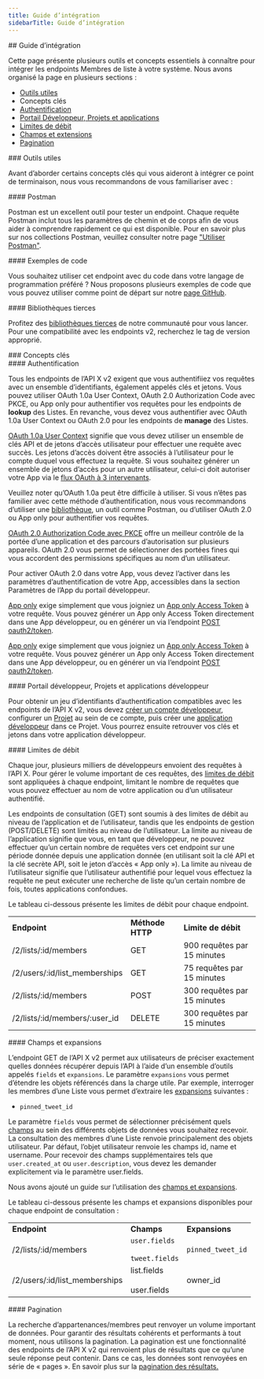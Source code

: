 ```yaml
---
title: Guide d’intégration
sidebarTitle: Guide d’intégration
---
```



<div id="integration-guide">
  ## Guide d’intégration
</div>

Cette page présente plusieurs outils et concepts essentiels à connaître pour intégrer les endpoints Membres de liste à votre système. Nous avons organisé la page en plusieurs sections :

- [Outils utiles](#helpful)
- Concepts clés
- [Authentification](#authentication)
- [Portail Développeur, Projets et applications](#portal)
- [Limites de débit](#limits)
- [Champs et extensions](#fields)
- [Pagination](#pagination)

<div id="helpful-tools">
  ### Outils utiles
</div>

Avant d’aborder certains concepts clés qui vous aideront à intégrer ce point de terminaison, nous vous recommandons de vous familiariser avec :

<div id="postman">
  #### Postman
</div>

Postman est un excellent outil pour tester un endpoint. Chaque requête Postman inclut tous les paramètres de chemin et de corps afin de vous aider à comprendre rapidement ce qui est disponible. Pour en savoir plus sur nos collections Postman, veuillez consulter notre page ["Utiliser Postman"](/fr/tutorials/postman-getting-started). 

<div id="code-samples">
  #### Exemples de code
</div>

Vous souhaitez utiliser cet endpoint avec du code dans votre langage de programmation préféré ? Nous proposons plusieurs exemples de code que vous pouvez utiliser comme point de départ sur notre [page GitHub](https://github.com/xdevplatform/Twitter-API-v2-sample-code).

<div id="third-party-libraries">
  #### Bibliothèques tierces
</div>

Profitez des [bibliothèques tierces](/fr/x-api/tools-and-libraries/overview) de notre communauté pour vous lancer. Pour une compatibilité avec les endpoints v2, recherchez le tag de version approprié.

<div id="key-concepts">
  ### Concepts clés
</div>

<div id="authentication">
  #### Authentification
</div>

Tous les endpoints de l’API X v2 exigent que vous authentifiiez vos requêtes avec un ensemble d’identifiants, également appelés clés et jetons. Vous pouvez utiliser OAuth 1.0a User Context, OAuth 2.0 Authorization Code avec PKCE, ou App only pour authentifier vos requêtes pour les endpoints de **lookup** des Listes. En revanche, vous devez vous authentifier avec OAuth 1.0a User Context ou OAuth 2.0 pour les endpoints de **manage** des Listes.

[OAuth 1.0a User Context](/fr/resources/fundamentals/authentication) signifie que vous devez utiliser un ensemble de clés API et de jetons d’accès utilisateur pour effectuer une requête avec succès. Les jetons d’accès doivent être associés à l’utilisateur pour le compte duquel vous effectuez la requête. Si vous souhaitez générer un ensemble de jetons d’accès pour un autre utilisateur, celui-ci doit autoriser votre App via le [flux OAuth à 3 intervenants](/fr/resources/fundamentals/authentication#obtaining-access-tokens-using-3-legged-oauth-flow).

Veuillez noter qu’OAuth 1.0a peut être difficile à utiliser. Si vous n’êtes pas familier avec cette méthode d’authentification, nous vous recommandons d’utiliser une [bibliothèque](/fr/x-api/tools-and-libraries/overview), un outil comme Postman, ou d’utiliser OAuth 2.0 ou App only pour authentifier vos requêtes.

[OAuth 2.0 Authorization Code avec PKCE](/fr/resources/fundamentals/authentication#oauth-2-0-authorization-code-flow-with-pkce-2) offre un meilleur contrôle de la portée d’une application et des parcours d’autorisation sur plusieurs appareils. OAuth 2.0 vous permet de sélectionner des portées fines qui vous accordent des permissions spécifiques au nom d’un utilisateur.

Pour activer OAuth 2.0 dans votre App, vous devez l’activer dans les paramètres d’authentification de votre App, accessibles dans la section Paramètres de l’App du portail développeur.

[App only](/fr/resources/fundamentals/authentication#oauth-2-0) exige simplement que vous joigniez un [App only Access Token](/fr/resources/fundamentals/authentication#bearer-token-also-known-as-app-only) à votre requête. Vous pouvez générer un App only Access Token directement dans une App développeur, ou en générer un via l’endpoint [POST oauth2/token](/fr/resources/fundamentals/authentication#post-oauth2-token).

[App only](/fr/resources/fundamentals/authentication#oauth-2-0) exige simplement que vous joigniez un [App only Access Token](/fr/resources/fundamentals/authentication#bearer-token-also-known-as-app-only) à votre requête. Vous pouvez générer un App only Access Token directement dans une App développeur, ou en générer un via l’endpoint [POST oauth2/token](/fr/resources/fundamentals/authentication#post-oauth2-token).

<div id="developer-portal-projects-and-developer-apps">
  #### Portail développeur, Projets et applications développeur
</div>

Pour obtenir un jeu d’identifiants d’authentification compatibles avec les endpoints de l’API X v2, vous devez [créer un compte développeur](https://developer.x.com/en/portal/petition/essential/basic-info), configurer un [Projet](/fr/resources/fundamentals/projects) au sein de ce compte, puis créer une [application développeur](/fr/resources/fundamentals/developer-apps) dans ce Projet. Vous pourrez ensuite retrouver vos clés et jetons dans votre application développeur.
 

<div id="rate-limits">
  #### Limites de débit
</div>

Chaque jour, plusieurs milliers de développeurs envoient des requêtes à l’API X. Pour gérer le volume important de ces requêtes, des [limites de débit](/fr/x-api/fundamentals/rate-limits) sont appliquées à chaque endpoint, limitant le nombre de requêtes que vous pouvez effectuer au nom de votre application ou d’un utilisateur authentifié.

Les endpoints de consultation (GET) sont soumis à des limites de débit au niveau de l’application et de l’utilisateur, tandis que les endpoints de gestion (POST/DELETE) sont limités au niveau de l’utilisateur. La limite au niveau de l’application signifie que vous, en tant que développeur, ne pouvez effectuer qu’un certain nombre de requêtes vers cet endpoint sur une période donnée depuis une application donnée (en utilisant soit la clé API et la clé secrète API, soit le jeton d’accès « App only »). La limite au niveau de l’utilisateur signifie que l’utilisateur authentifié pour lequel vous effectuez la requête ne peut exécuter une recherche de liste qu’un certain nombre de fois, toutes applications confondues.

Le tableau ci-dessous présente les limites de débit pour chaque endpoint.

|     |     |     |
| :--- | :--- | :--- |
| **Endpoint** | **Méthode HTTP** | **Limite de débit** |
| /2/lists/:id/members | GET | 900 requêtes par 15 minutes |
| /2/users/:id/list\_memberships | GET | 75 requêtes par 15 minutes |
| /2/lists/:id/members | POST | 300 requêtes par 15 minutes |
| /2/lists/:id/members/:user\_id | DELETE | 300 requêtes par 15 minutes |

<div id="fields-and-expansions">
  #### Champs et expansions
</div>

L’endpoint GET de l’API X v2 permet aux utilisateurs de préciser exactement quelles données récupérer depuis l’API à l’aide d’un ensemble d’outils appelés `fields` et `expansions`. Le paramètre `expansions` vous permet d’étendre les objets référencés dans la charge utile. Par exemple, interroger les membres d’une Liste vous permet d’extraire les [expansions](/fr/x-api/fundamentals/expansions) suivantes :

- `pinned_tweet_id`

Le paramètre `fields` vous permet de sélectionner précisément quels [champs](/fr/x-api/fundamentals/fields) au sein des différents objets de données vous souhaitez recevoir. La consultation des membres d’une Liste renvoie principalement des objets utilisateur. Par défaut, l’objet utilisateur renvoie les champs id, name et username. Pour recevoir des champs supplémentaires tels que `user.created_at` ou `user.description`, vous devez les demander explicitement via le paramètre user.fields. 

Nous avons ajouté un guide sur l’utilisation des [champs et expansions](/fr/x-api/fundamentals/data-dictionary#how-to-use-fields-and-expansions).

Le tableau ci-dessous présente les champs et expansions disponibles pour chaque endpoint de consultation :

|     |     |     |
| :--- | :--- | :--- |
| **Endpoint** | **Champs** | **Expansions** |
| /2/lists/:id/members | `user.fields`<br /><br />`tweet.fields` | `pinned_tweet_id` |
| /2/users/:id/list\_memberships | list.fields<br /><br />user.fields | owner\_id |

<div id="pagination">
  #### Pagination
</div>

La recherche d’appartenances/membres peut renvoyer un volume important de données. Pour garantir des résultats cohérents et performants à tout moment, nous utilisons la pagination. La pagination est une fonctionnalité des endpoints de l’API X v2 qui renvoient plus de résultats que ce qu’une seule réponse peut contenir. Dans ce cas, les données sont renvoyées en série de « pages ». En savoir plus sur la [pagination des résultats.](/fr/x-api/fundamentals/pagination)